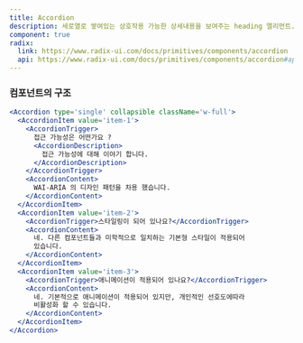 ```yaml
---
title: Accordion
description: 세로열로 쌓여있는 상호작용 가능한 상세내용을 보여주는 heading 엘리먼트.
component: true
radix:
  link: https://www.radix-ui.com/docs/primitives/components/accordion
  api: https://www.radix-ui.com/docs/primitives/components/accordion#api-reference
---
```


<ComponentExample src='/components/examples/accordion/demo.tsx'>
  <div className='max-w-[70%] w-full'>
    <AccordionDemo />
  </div>
</ComponentExample>

### 컴포넌트의 구조

```jsx
<Accordion type='single' collapsible className='w-full'>
  <AccordionItem value='item-1'>
    <AccordionTrigger>
      접근 가능성은 어떤가요 ?
      <AccordionDescription>
        접근 가능성에 대해 이야기 합니다.
      </AccordionDescription>
    </AccordionTrigger>
    <AccordionContent>
      WAI-ARIA 의 디자인 패턴을 차용 했습니다.
    </AccordionContent>
  </AccordionItem>
  <AccordionItem value='item-2'>
    <AccordionTrigger>스타일링이 되어 있나요?</AccordionTrigger>
    <AccordionContent>
      네. 다른 컴포넌트들과 미학적으로 일치하는 기본형 스타일이 적용되어
      있습니다.
    </AccordionContent>
  </AccordionItem>
  <AccordionItem value='item-3'>
    <AccordionTrigger>애니메이션이 적용되어 있나요?</AccordionTrigger>
    <AccordionContent>
      네. 기본적으로 애니메이션이 적용되어 있지만, 개인적인 선호도에따라
      비활성화 할 수 있습니다.
    </AccordionContent>
  </AccordionItem>
</Accordion>
```
